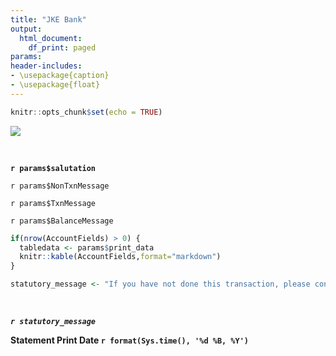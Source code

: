 ```yaml
---
title: "JKE Bank"
output:
  html_document:
    df_print: paged
params:
header-includes:
- \usepackage{caption}
- \usepackage{float}
---
```

```r
knitr::opts_chunk$set(echo = TRUE)
```

\captionsetup[table]{labelformat=empty}

![](JKEBankLogonew.png)

&nbsp;

**`r params$salutation`**

`r params$NonTxnMessage`

`r params$TxnMessage`

`r params$BalanceMessage`

```r
if(nrow(AccountFields) > 0) {
  tabledata <- params$print_data
  knitr::kable(AccountFields,format="markdown")
}
```


```r
statutory_message <- "If you have not done this transaction, please contact our service desk immediately"

```

&nbsp;
&nbsp;
&nbsp;

**_`r statutory_message`_** 

**Statement Print Date `r format(Sys.time(), '%d %B, %Y')`**


